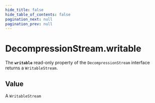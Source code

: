 ```yaml
---
hide_title: false
hide_table_of_contents: false
pagination_next: null
pagination_prev: null
---
```

# DecompressionStream.writable

The **`writable`** read-only property of the `DecompressionStream` interface returns a `WritableStream`.

## Value

A `WritableStream`

